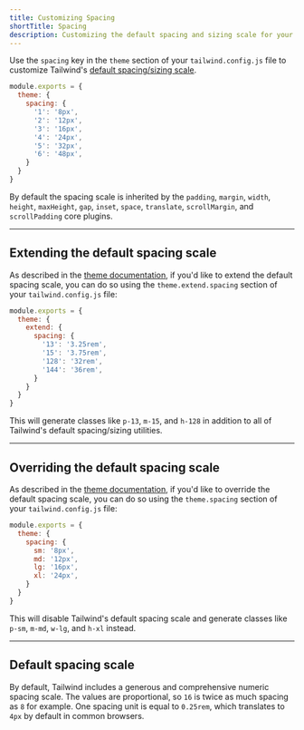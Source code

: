 ```yaml
---
title: Customizing Spacing
shortTitle: Spacing
description: Customizing the default spacing and sizing scale for your project.
---
```



Use the `spacing` key in the `theme` section of your `tailwind.config.js` file to customize Tailwind's [default spacing/sizing scale](#default-spacing-scale).

```js {{ filename: 'tailwind.config.js' }}
module.exports = {
  theme: {
    spacing: {
      '1': '8px',
      '2': '12px',
      '3': '16px',
      '4': '24px',
      '5': '32px',
      '6': '48px',
    }
  }
}
```

By default the spacing scale is inherited by the `padding`, `margin`, `width`, `height`, `maxHeight`, `gap`, `inset`, `space`, `translate`, `scrollMargin`, and `scrollPadding` core plugins.

---

## Extending the default spacing scale

As described in the [theme documentation](/docs/theme#extending-the-default-theme), if you'd like to extend the default spacing scale, you can do so using the `theme.extend.spacing` section of your `tailwind.config.js` file:

```js {{ filename: 'tailwind.config.js' }}
module.exports = {
  theme: {
    extend: {
      spacing: {
        '13': '3.25rem',
        '15': '3.75rem',
        '128': '32rem',
        '144': '36rem',
      }
    }
  }
}
```

This will generate classes like `p-13`, `m-15`, and `h-128` in addition to all of Tailwind's default spacing/sizing utilities.

---

## Overriding the default spacing scale

As described in the [theme documentation](/docs/theme#overriding-the-default-theme), if you'd like to override the default spacing scale, you can do so using the `theme.spacing` section of your `tailwind.config.js` file:

```js {{ filename: 'tailwind.config.js' }}
module.exports = {
  theme: {
    spacing: {
      sm: '8px',
      md: '12px',
      lg: '16px',
      xl: '24px',
    }
  }
}
```

This will disable Tailwind's default spacing scale and generate classes like `p-sm`, `m-md`, `w-lg`, and `h-xl` instead.

---

## Default spacing scale

By default, Tailwind includes a generous and comprehensive numeric spacing scale. The values are proportional, so `16` is twice as much spacing as `8` for example. One spacing unit is equal to `0.25rem`, which translates to `4px` by default in common browsers.

<SpacingScale />
